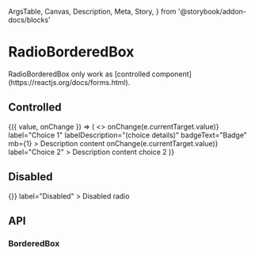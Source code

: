   ArgsTable,
  Canvas,
  Description,
  Meta,
  Story,
} from '@storybook/addon-docs/blocks'

<Meta title="Components/RadioBorderedBox" component={RadioBorderedBox} />

# RadioBorderedBox

<Description>
  RadioBorderedBox only work as [controlled
  component](https://reactjs.org/docs/forms.html).
</Description>

## Controlled

<Canvas>
  <Story name="basic">
    <ControlValue value="choice-1">
      {({ value, onChange }) => (
        <>
          <RadioBorderedBox
            name="choice-1"
            checked={value === 'choice-1' ? true : undefined}
            value="choice-1"
            onChange={e => onChange(e.currentTarget.value)}
            label="Choice 1"
            labelDescription="(choice details)"
            badgeText="Badge"
            mb={1}
          >
            Description content
          </RadioBorderedBox>
          <RadioBorderedBox
            name="choice-2"
            checked={value === 'choice-2' ? true : undefined}
            value="choice-2"
            onChange={e => onChange(e.currentTarget.value)}
            label="Choice 2"
          >
            Description content choice 2
          </RadioBorderedBox>
        </>
      )}
    </ControlValue>
  </Story>
</Canvas>

## Disabled

<Canvas>
  <Story name="disabled">
    <BlockList>
      <RadioBorderedBox
        value="disabled"
        name="radio-disabled"
        disabled
        onChange={() => {}}
        label="Disabled"
      >
        Disabled radio
      </RadioBorderedBox>
    </BlockList>
  </Story>
</Canvas>

## API

### BorderedBox

<ArgsTable of={RadioBorderedBox} />
